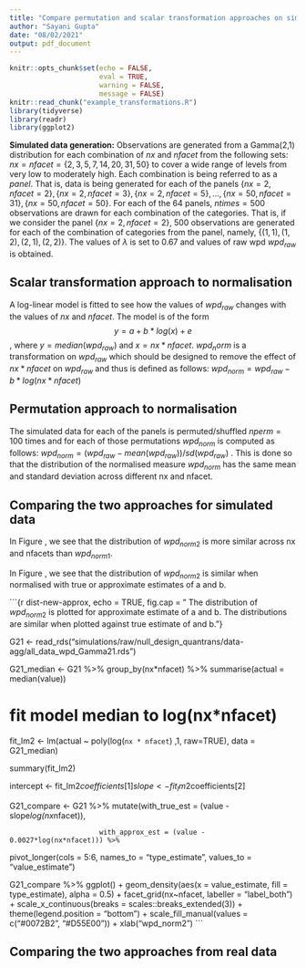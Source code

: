 ```yaml
---
title: "Compare permutation and scalar transformation approaches on simulated and real data"
author: "Sayani Gupta"
date: "08/02/2021"
output: pdf_document
---
```


```r
knitr::opts_chunk$set(echo = FALSE, 
                      eval = TRUE,
                      warning = FALSE,
                      message = FALSE)
knitr::read_chunk("example_transformations.R")
library(tidyverse)
library(readr)
library(ggplot2)
```


**Simulated data generation:** Observations are generated from a Gamma(2,1) distribution for each combination of $nx$ and $nfacet$ from the following sets: $nx = nfacet = \{2, 3, 5, 7, 14, 20, 31, 50\}$ to cover a wide range of levels from very low to moderately high. Each combination is being referred to as a _panel_. That is, data is being generated for each of the panels $\{nx = 2, nfacet = 2\}, \{nx = 2, nfacet = 3\}, \{nx = 2, nfacet = 5\},  \dots, \{nx = 50, nfacet = 31\}, \{nx = 50, nfacet = 50\}$. For each of the $64$ panels, $ntimes = 500$ observations are drawn for each combination of the categories. That is, if we consider the panel  $\{nx = 2, nfacet = 2\}$, $500$ observations are generated for each of the combination of categories from the panel, namely, $\{(1, 1), (1, 2), (2, 1), (2, 2)\}$. The values of $\lambda$ is set to $0.67$ and values of raw wpd $wpd_{raw}$ is obtained.


## Scalar transformation approach to normalisation

A log-linear model is fitted to see how the values of $wpd_{raw}$ changes with the values of $nx$ and $nfacet$. The model is of the form $$y = a+b*log(x) +e$$, where $y = median(wpd_{raw})$ and $x = nx*nfacet$. $wpd_norm$ is a transformation on $wpd_{raw}$ which should be designed to remove the effect of $nx*nfacet$ on $wpd_{raw}$ and thus is defined as follows:
$wpd_{norm} = wpd_{raw} - b*log(nx*nfacet)$


## Permutation approach to normalisation

The simulated data for each of the panels is permuted/shuffled $nperm = 100$ times and for each of those permutations $wpd_{norm}$ is computed as follows: $wpd_{norm} =  (wpd_{raw} - mean(wpd_{raw}))/sd(wpd_{raw})$
. This is done so that the distribution of the normalised measure $wpd_{norm}$ has the same mean and standard deviation across different nx and nfacet.


## Comparing the two approaches for simulated data

In Figure \ref{fig:dist-new-transform}, we see that the distribution of $wpd_{norm2}$ is more similar across nx and nfacets than $wpd_{norm1}$.


In Figure \ref{fig:dist-new-approx}, we see that the distribution of $wpd_{norm2}$ is similar when normalised with true or approximate estimates of a and b.

```{r dist-new-approx, echo = TRUE, fig.cap = " The distribution of $wpd_{norm2}$ is plotted for approximate estimate of a and b. The distributions are similar when plotted against true estimate of and b."}

G21 <- read_rds("simulations/raw/null_design_quantrans/data-agg/all_data_wpd_Gamma21.rds")

G21_median <- G21 %>% 
  group_by(nx*nfacet) %>% 
  summarise(actual = median(value))


# fit model median to log(nx*nfacet)
fit_lm2 <- lm(actual ~ poly(log(`nx * nfacet`) ,1, raw=TRUE), data = G21_median)

summary(fit_lm2)

intercept <- fit_lm2$coefficients[1]
slope <- fit_lm2$coefficients[2]



G21_compare <- G21 %>% 
  mutate(with_true_est = (value - slope*log(nx*nfacet)),
                               
                          with_approx_est = (value - 0.0027*log(nx*nfacet))) %>% 
  pivot_longer(cols = 5:6,
               names_to = "type_estimate",
               values_to = "value_estimate")

G21_compare %>% 
  ggplot() +
  geom_density(aes(x = value_estimate, fill = type_estimate), alpha = 0.5) +
  facet_grid(nx~nfacet,
             labeller = "label_both") + 
  scale_x_continuous(breaks = scales::breaks_extended(3)) +
  theme(legend.position = "bottom") +
  scale_fill_manual(values = c("#0072B2", "#D55E00")) +
  xlab("wpd_norm2")
```




## Comparing the two approaches from real data


